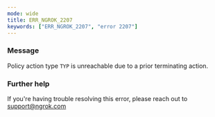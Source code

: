 ```yaml
---
mode: wide
title: ERR_NGROK_2207
keywords: ["ERR_NGROK_2207", "error 2207"]
---
```


### Message

Policy action type `TYP` is unreachable due to a prior terminating action.

### Further help

If you're having trouble resolving this error, please reach out to [support@ngrok.com](mailto:support@ngrok.com?subject=Help%20with%20ERR_NGROK_2207)
